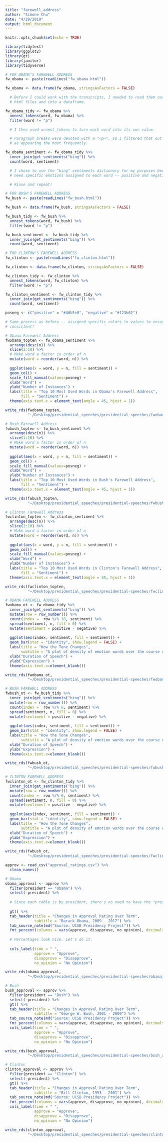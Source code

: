 ```yaml
---
title: "farewell_address"
author: "Simone Chu"
date: "4/29/2019"
output: html_document
---
```


```r
knitr::opts_chunk$set(echo = TRUE)

library(tidytext)
library(ggplot2)
library(gt)
library(janitor)
library(tidyverse)
```

```r
# FOR OBAMA'S FAREWELL ADDRESS
fw_obama <- paste(readLines("fw_obama.html"))

fw_obama <- data.frame(fw_obama, stringsAsFactors = FALSE)

  # Before I could work with the transcripts, I needed to read them out of their respective
  # html files and into a dataframe. 

fw_obama_tidy <- fw_obama %>%
  unnest_tokens(word, fw_obama) %>%
  filter(word != "p")

  # I then used unnest_tokens to turn each word into its own value. 

  # Paragraph breaks were denoted with a "<p>", so I filtered that out because it was recorded
  # as appearing the most frequently. 

fw_obama_sentiment <- fw_obama_tidy %>%
  inner_join(get_sentiments("bing")) %>%
  count(word, sentiment)

  # I chose to use the "bing" sentiments dictionary for my purposes because I didn't particularly
  # need specific emotions assigned to each word -- positive and negative was good enough. 

  # Rinse and repeat! 

# FOR BUSH'S FAREWELL ADDRESS
fw_bush <- paste(readLines("fw_bush.html"))

fw_bush <- data.frame(fw_bush, stringsAsFactors = FALSE)

fw_bush_tidy <- fw_bush %>%
  unnest_tokens(word, fw_bush) %>%
  filter(word != "p")

fw_bush_sentiment <- fw_bush_tidy %>%
  inner_join(get_sentiments("bing")) %>%
  count(word, sentiment)

# FOR CLINTON'S FAREWELL ADDRESS
fw_clinton <- paste(readLines("fw_clinton.html"))

fw_clinton <- data.frame(fw_clinton, stringsAsFactors = FALSE)

fw_clinton_tidy <- fw_clinton %>%
  unnest_tokens(word, fw_clinton) %>%
  filter(word != "p")

fw_clinton_sentiment <- fw_clinton_tidy %>%
  inner_join(get_sentiments("bing")) %>%
  count(word, sentiment)

```

```r
posneg <- c("positive" = "#46b5e0", "negative" = "#123b62")

# Same process as before -- assigned specific colors to values to ensure that they stay 
# consistent! 

# Obama Farewell Address
fwobama_topten <- fw_obama_sentiment %>%
  arrange(desc(n)) %>%
  slice(1:10) %>%
  # Make word a factor in order of n
  mutate(word = reorder(word, n)) %>% 
  
  ggplot(aes(x = word, y = n, fill = sentiment)) + 
  geom_col() + 
  scale_fill_manual(values=posneg) +
  xlab("Word") + 
  ylab("Number of Instances") + 
  labs(title = "Top 10 Most Used Words in Obama's Farewell Address",
       fill = "Sentiment") + 
  theme(axis.text.x = element_text(angle = 45, hjust = 1))

write_rds(fwobama_topten, 
          "~/Desktop/presidential_speeches/presidential-speeches/fwobama_topten.rds")

# Bush Farewell Address
fwbush_topten <- fw_bush_sentiment %>%
  arrange(desc(n)) %>%
  slice(1:10) %>%
  # Make word a factor in order of n
  mutate(word = reorder(word, n)) %>% 
  
  ggplot(aes(x = word, y = n, fill = sentiment)) + 
  geom_col() + 
  scale_fill_manual(values=posneg) +
  xlab("Word") + 
  ylab("Number of Instances") + 
  labs(title = "Top 10 Most Used Words in Bush's Farewell Address",
       fill = "Sentiment") + 
  theme(axis.text.x = element_text(angle = 45, hjust = 1))

write_rds(fwbush_topten, 
          "~/Desktop/presidential_speeches/presidential-speeches/fwbush_topten.rds")

# Clinton Farewell Address
fwclinton_topten <- fw_clinton_sentiment %>%
  arrange(desc(n)) %>%
  slice(1:10) %>%
  # Make word a factor in order of n
  mutate(word = reorder(word, n)) %>% 
  
  ggplot(aes(x = word, y = n, fill = sentiment)) + 
  geom_col() + 
  scale_fill_manual(values=posneg) +
  xlab("Word") + 
  ylab("Number of Instances") + 
  labs(title = "Top 10 Most Used Words in Clinton's Farewell Address",
       fill = "Sentiment") + 
  theme(axis.text.x = element_text(angle = 45, hjust = 1))

write_rds(fwclinton_topten, 
          "~/Desktop/presidential_speeches/presidential-speeches/fwclinton_topten.rds")
```


```r

# OBAMA FAREWELL ADDRESS
fwobama_ot <- fw_obama_tidy %>%
  inner_join(get_sentiments("bing")) %>%
  mutate(row = row_number()) %>%
  count(index =  row %/% 10, sentiment) %>%
  spread(sentiment, n, fill = 0) %>%
  mutate(sentiment = positive - negative) %>%
  
  ggplot(aes(index, sentiment, fill = sentiment)) +
  geom_bar(stat = "identity", show.legend = FALSE) +
  labs(title = "How the Tone Changes",
       subtitle = "A plot of density of emotion words over the course of the Farewell Address.") + 
  xlab("Duration of Speech") +
  ylab("Expression") +
  theme(axis.text.x=element_blank())

write_rds(fwobama_ot, 
          "~/Desktop/presidential_speeches/presidential-speeches/fwobama_ot.rds")

# BUSH FAREWELL ADDRESS
fwbush_ot <- fw_bush_tidy %>%
  inner_join(get_sentiments("bing")) %>%
  mutate(row = row_number()) %>%
  count(index =  row %/% 6, sentiment) %>%
  spread(sentiment, n, fill = 0) %>%
  mutate(sentiment = positive - negative) %>%
  
  ggplot(aes(index, sentiment, fill = sentiment)) +
  geom_bar(stat = "identity", show.legend = FALSE) +
  labs(title = "How the Tone Changes",
       subtitle = "A plot of density of emotion words over the course of the Farewell Address.") + 
  xlab("Duration of Speech") +
  ylab("Expression") +
  theme(axis.text.x=element_blank())

write_rds(fwbush_ot, 
          "~/Desktop/presidential_speeches/presidential-speeches/fwbush_ot.rds")

# CLINTON FAREWELL ADDRESS
fwclinton_ot <- fw_clinton_tidy %>%
  inner_join(get_sentiments("bing")) %>%
  mutate(row = row_number()) %>%
  count(index =  row %/% 6, sentiment) %>%
  spread(sentiment, n, fill = 0) %>%
  mutate(sentiment = positive - negative) %>%
  
  ggplot(aes(index, sentiment, fill = sentiment)) +
  geom_bar(stat = "identity", show.legend = FALSE) +
  labs(title = "How the Tone Changes",
       subtitle = "A plot of density of emotion words over the course of the Farewell Address.") + 
  xlab("Duration of Speech") +
  ylab("Expression") +
  theme(axis.text.x=element_blank())

write_rds(fwbush_ot, 
          "~/Desktop/presidential_speeches/presidential-speeches/fwclinton_ot.rds")
```

```r

approv <- read_csv("approval_ratings.csv") %>%
  clean_names()

# Obama
obama_approval <- approv %>%
  filter(president == "Obama") %>%
  select(-president) %>%
  
  # Since each table is by president, there's no need to have the "president" column present.
  
  gt() %>%
  tab_header(title = "Changes in Approval Rating Over Term",
             subtitle = "Barack Obama, 2009 - 2017") %>%
  tab_source_note(md("Source: UCSB Presidency Project")) %>%
  fmt_percent(columns = vars(approve, disapprove, no_opinion), decimals = 0) %>%
  
  # Percentages look nice. Let's do it. 
  
  cols_label(time = " ",
             approve = "Approve",
             disapprove = "Disapprove",
             no_opinion = "No Opinion")

write_rds(obama_approval, 
          "~/Desktop/presidential_speeches/presidential-speeches/obama_approval.rds")

# Bush
bush_approval <- approv %>%
  filter(president == "Bush") %>%
  select(-president) %>%
  gt() %>%
  tab_header(title = "Changes in Approval Rating Over Term",
             subtitle = "George W. Bush, 2001 - 2009") %>%
  tab_source_note(md("Source: UCSB Presidency Project")) %>%
  fmt_percent(columns = vars(approve, disapprove, no_opinion), decimals = 0) %>%
  cols_label(time = " ",
             approve = "Approve",
             disapprove = "Disapprove",
             no_opinion = "No Opinion")

write_rds(bush_approval, 
          "~/Desktop/presidential_speeches/presidential-speeches/bush_approval.rds")

# Clinton
clinton_approval <- approv %>%
  filter(president == "Clinton") %>%
  select(-president) %>%
  gt() %>%
  tab_header(title = "Changes in Approval Rating Over Term",
             subtitle = "Bill Clinton, 1993 - 2001") %>%
  tab_source_note(md("Source: UCSB Presidency Project")) %>%
  fmt_percent(columns = vars(approve, disapprove, no_opinion), decimals = 0) %>%
  cols_label(time = " ",
             approve = "Approve",
             disapprove = "Disapprove",
             no_opinion = "No Opinion") 

write_rds(clinton_approval, 
          "~/Desktop/presidential_speeches/presidential-speeches/clinton_approval.rds")


```

